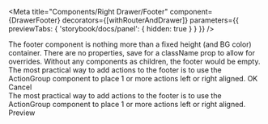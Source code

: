 
<!--- 
Note that the div below: <div style={{marginBottom: 38}}/>
is a hack to make the drawer footer render properly in the 
Storybook iframe. Possibly we can refactor the drawer to work
here and in the UI. For now, just using this div to not cut off the
footer, as it gets partially hidden otherwise.
-->

<Meta 
  title="Components/Right Drawer/Footer" 
  component={DrawerFooter} 
  decorators={[withRouterAndDrawer]} 
  parameters={{ previewTabs: { 'storybook/docs/panel': { hidden: true } } }}
/>

<Story name="Empty footer">
  <DrawerHeader title="Empty Footer" />
  <DrawerContent>
    The footer component is nothing more than a fixed height (and BG color) container.
    There are no properties, save for a className prop to allow for overrides.
    Without any components as children, the footer would be empty.
  </DrawerContent>
  <DrawerFooter>
  </DrawerFooter>
            
  <div style={{marginBottom: 38}}/>
</Story>

<Story name="With left actions">
  <DrawerHeader title="Left actions" />
  <DrawerContent>
    The most practical way to add actions to the footer is to use the ActionGroup
    component to place 1 or more actions left or right aligned.
  </DrawerContent>
  <DrawerFooter>
    <ActionGroup>
      <FilledButton> OK </FilledButton>
      <TextButton> Cancel </TextButton>
    </ActionGroup>
  </DrawerFooter>
  
  <div style={{marginBottom: 38}}/>
</Story>

<Story name="With right actions">
  <DrawerHeader title="Right action" />
  <DrawerContent>
    The most practical way to add actions to the footer is to use the ActionGroup
    component to place 1 or more actions left or right aligned.
  </DrawerContent>
  <DrawerFooter>
    <ActionGroup position="right">
      <Checkbox />
      <FilledButton> Preview </Button>
    </ActionGroup>
  </DrawerFooter>
  
  <div style={{marginBottom: 38}}/>
</Story>
